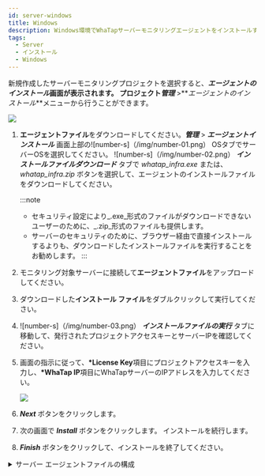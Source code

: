 ```yaml
---
id: server-windows
title: Windows
description: Windows環境でWhaTapサーバーモニタリングエージェントをインストールする方法を説明します。
tags:
  - Server
  - インストール
  - Windows
---
```


新規作成したサーバーモニタリングプロジェクトを選択すると、**_エージェントのインストール_**画面が表示されます。 プロジェクト**_管理_** >**_エージェントのインストール_**メニューから行うことができます。

![](/img/server-install-windows.png)

1.  **エージェントファイル**をダウンロードしてください。**_管理_** > **_エージェントインストール_**  画面上部の![number-s]（/img/number-01.png） OSタブでサーバーOSを選択してください。 ![number-s]（/img/number-02.png） **_インストールファイルダウンロード_** タブで _whatap_infra.exe_ または、 _whatap_infra.zip_ ボタンを選択して、エージェントのインストールファイルをダウンロードしてください。  

    :::note

    -   セキュリティ設定により_.exe_形式のファイルがダウンロードできないユーザーのために、_.zip_形式のファイルも提供します。
    -   サーバーのセキュリティのために、ブラウザー経由で直接インストールするよりも、ダウンロードしたインストールファイルを実行することをお勧めします。
        :::

2.  モニタリング対象サーバーに接続して**エージェントファイル**をアップロードしてください。

3.  ダウンロードした**インストール ファイル**をダブルクリックして実行してください。  

4.  ![number-s]（/img/number-03.png） **_インストールファイルの実行_** タブに移動して、発行されたプロジェクトアクセスキーとサーバーIPを確認してください。

5.  画面の指示に従って、**\*License Key**項目にプロジェクトアクセスキーを入力し、**\*WhaTap IP**項目にWhaTapサーバーのIPアドレスを入力してください。

    ![](https://img.whatap.io/media/user_guide_server/management/1230.png)  

6.  **_Next_** ボタンをクリックします。

7.  次の画面で **_Install_** ボタンをクリックします。 インストールを続行します。

8.  **_Finish_** ボタンをクリックして、インストールを終了してください。

<details>
<summary>サーバー エージェントファイルの構成</summary>

{@include: ../../common-items/_sv-cpf.mdx}
{@include: ../../common-items/_sv-w-cpf.mdx}

</details>
